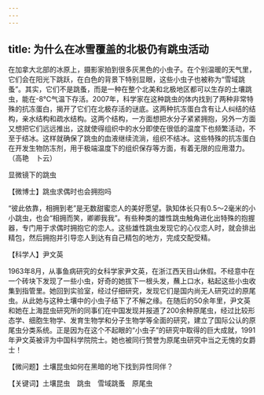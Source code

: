 ```yaml
---
---
---
```

title: 为什么在冰雪覆盖的北极仍有跳虫活动
---




在加拿大北部的冰原上，摄影家拍到很多灰黑色的小虫子。在个别温暖的天气里，它们会在阳光下跳跃，在白色的背景下特别显眼，这些小虫子也被称为“雪域跳蚤”。其实，它们不是跳蚤，而是一种在整个北美和北极地区都可以生存的土壤跳虫，能在-8℃气温下存活。2007年，科学家在这种跳虫的体内找到了两种非常特殊的抗冻蛋白，揭开了它们在北极存活的谜底。这两种抗冻蛋白含有让人纠结的结构，亲水结构和疏水结构。这两个结构，一方面想把水分子紧紧拥抱，另外一方面又想把它们远远推出，这就使得组织中的水分即使在很低的温度下也频繁活动，不至于结冰。这样就确保了跳虫的血液继续流淌，组织不结冰。这些特殊的抗冻蛋白在开发生物防冻剂，用于极端温度下的组织保存等方面，有着无限的应用潜力。（高艳　卜云）

显微镜下的跳虫





【微博士】跳虫求偶时也会拥抱吗

“彼此依靠，相拥到老”是无数甜蜜恋人的美好愿望。孰知体长只有0.5～2毫米的小小跳虫，也会“相拥而笑，卿卿我我”。有些种类的雄性跳虫触角进化出特殊的抱握器，专门用于求偶时拥抱它的恋人。这些雄性跳虫发现它的心仪恋人时，就会排出精包，然后拥抱并引导恋人到达有自己精包的地方，完成交配受精。

【科学人】尹文英

1963年8月，从事鱼病研究的女科学家尹文英，在浙江西天目山休假。不经意中在一个砖块下发现了一些小虫，好奇的她拔下一根头发，蘸上口水，粘起这些小虫收集到指管里。她回到实验室，经过仔细研究，发现它们是国内尚无人研究过的原尾虫。从此她与这种土壤中的小虫子结下了不解之缘。在随后的50余年里，尹文英和她在上海昆虫研究所的同事们在中国发现并报道了200余种原尾虫，经过比较形态学、细胞生物学、发育生物学和分子生物学等全面的研究，建立了国际公认的原尾虫分类系统。正是因为在这个不起眼的“小虫子”的研究中取得的巨大成就，1991年尹文英被评为中国科学院院士。她也被同行赞誉为原尾虫研究中当之无愧的女爵士！

【微问题】土壤昆虫如何在黑暗的地下找到异性同伴？

【关键词】土壤昆虫　跳虫　雪域跳蚤　原尾虫